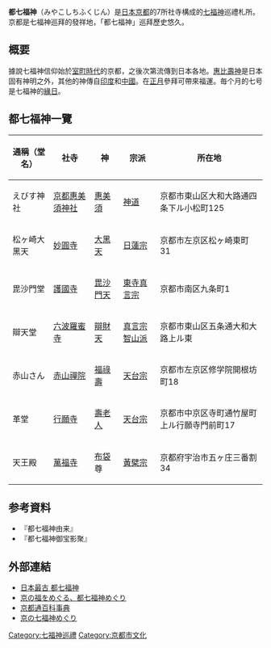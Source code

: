'''都七福神'''（みやこしちふくじん）是[[日本|日本]][[京都|京都]]的7所社寺構成的[[七福神|七福神]]巡禮札所。京都是七福神巡拜的發祥地，「都七福神」巡拜歷史悠久。

== 概要 ==
據說七福神信仰始於[[室町時代|室町時代]]的京都，之後次第流傳到日本各地。[[惠比壽|惠比壽神]]是日本固有神明之外，其他的神傳自[[印度|印度]]和[[中國|中國]]。在[[正月|正月]]參拜可帶來福運。毎个月的七号是七福神的[[緣日|緣日]]。

== 都七福神一覽 ==
{| class="wikitable"
! 通稱（堂名） !! 社寺 !! 神 !! 宗派 !! 所在地
|-
| えびす神社 || [[京都惠美須神社|京都惠美須神社]] || [[惠美須|惠美須]] || [[神道|神道]] || 京都市東山区大和大路通四条下ル小松町125 
|-
| 松ヶ崎大黑天 || [[妙圓寺_(京都市)|妙圓寺]] || [[大黑天|大黑天]] || [[日蓮宗|日蓮宗]] || 京都市左京区松ヶ崎東町31 
|-
| 毘沙門堂 || [[東寺教王|護國寺]] || [[毘沙門天|毘沙門天]] || [[東寺真言宗|東寺真言宗]] || 京都市南区九条町1 
|-
| 辯天堂 || [[六波羅蜜寺|六波羅蜜寺]] || [[辯財天|辯財天]] || [[真言宗智山派|真言宗智山派]] || 京都市東山区五条通大和大路上ル東 
|-
| 赤山さん || [[赤山禪院|赤山禪院]] || [[福祿壽|福祿壽]] || [[天台宗|天台宗]] || 京都市左京区修学院開根坊町18 
|-
| 革堂 || [[行願寺|行願寺]] || [[壽老人|壽老人]] || [[天台宗|天台宗]] || 京都市中京区寺町通竹屋町上ル行願寺門前町17 
|-
| 天王殿 || [[萬福寺_(宇治市)|萬福寺]] || [[布袋和尚|布袋]]尊 || [[黃檗宗|黃檗宗]] || 京都府宇治市五ヶ庄三番割34 
|}

== 参考資料 ==
* 『都七福神由来』
* 『都七福神御宝影聚』

== 外部連結 ==
* [http://miyako7.jp/ 日本最古 都七福神] {{Wayback|url=http://miyako7.jp/ |date=20110201163540 }}
* [https://web.archive.org/web/20100210175731/http://www.e-kyoto.net/topics/017huku/index.htm 京の福をめぐる、都七福神めぐり]
* [https://web.archive.org/web/20111112132047/http://www.kyototsuu.jp/index.html 京都通百科事典]
* [https://web.archive.org/web/20101231105753/http://www5e.biglobe.ne.jp/~hidesan/kyoto-sichifukujin.htm 京の七福神めぐり]

[[Category:七福神巡禮|Category:七福神巡禮]]
[[Category:京都市文化|Category:京都市文化]]
